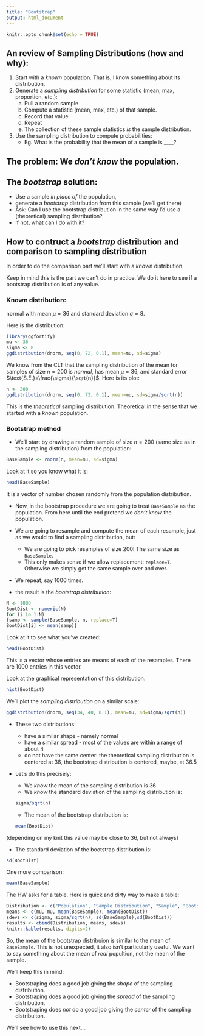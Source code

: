 ```yaml
---
title: "Bootstrap"
output: html_document
---
```


```r
knitr::opts_chunk$set(echo = TRUE)
```

## An review of Sampling Distributions (how and why):

1. Start with a *known* population. That is, I know something about its distribution.
2. Generate a *sampling distribution* for some statistic (mean, max, proportion, etc.):
	a. Pull a random sample
	b. Compute a statistic (mean, max, etc.) of that sample.
	c. Record that value
	d. Repeat
	e. The collection of these sample statistics *is* the sample distribution.
8. Use the sampling distribution to compute probabilities:
	* Eg. What is the probability that the mean of a sample is ____?

## The problem: We *don’t know* the population.

## The *bootstrap* solution: 

* Use a sample *in place of* the population, 
* generate a *bootstrap* distribution from this sample (we’ll get there)
* Ask: Can I use the bootstrap distribution in the same way I’d use a (theoretical) sampling distribution?
* If not, what can I do with it?




## How to contruct a *bootstrap* distribution and comparison to sampling distribution

In order to do the comparison part we'll start with a *known* distribution.  

Keep in mind this is the part we can't do in practice.  We do it here to see if a bootstrap distribution is of any value.

### Known distribution:

normal with mean $\mu=36$ and standard deviation $\sigma = 8$.

Here is the distribution:

```r
library(ggfortify)
mu <- 36
sigma <- 8
ggdistribution(dnorm, seq(0, 72, 0.1), mean=mu, sd=sigma)
```

We know from the CLT that the sampling distribution of the mean for samples of size $n=200$ is *normal*, has mean $\mu=36$, and standard error $\text{S.E.}=\frac{\sigma}{\sqrt{n}}$.  Here is its plot:

```r
n <- 200
ggdistribution(dnorm, seq(0, 72, 0.1), mean=mu, sd=sigma/sqrt(n))
```


This is the *theoretical* sampling distribution. Theoretical in the sense that we started with a *known* population.

### Bootstrap method

* We'll start by drawing a random sample of size $n=200$ (same size as in the sampling distribution) from the population:

```r
BaseSample <- rnorm(n, mean=mu, sd=sigma)
```

Look at it so you know what it is:

```r
head(BaseSample)
```

It is a vector of number chosen randomly from the population distribution.

* Now, in the bootstrap procedure we are going to treat `BaseSample` as the population.  From here until the end pretend we *don't know* the population.

* We are going to resample and compute the mean of each resample, just as we would to find a sampling distribution, but:

  * We are going to pick resamples of size 200!  The same size as `BaseSample`.
  * This only makes sense if we allow replacement: `replace=T`.  Otherwise we simply get the same sample over and over.
  
  
  
* We repeat, say 1000 times.
* the result is the *bootstrap distribution*:

```r
N <- 1000
BootDist <- numeric(N)
for (i in 1:N)
{samp <- sample(BaseSample, n, replace=T)
BootDist[i] <- mean(samp)}
```

Look at it to see what you've created:

```r
head(BootDist)
```

This is a vector whose entries are means of each of the resamples. There are 1000 entries in this vector.

Look at the graphical representation of this distribution:

```r
hist(BootDist)
```

We'll plot the *sampling distribution* on a similar scale:

```r
ggdistribution(dnorm, seq(34, 40, 0.1), mean=mu, sd=sigma/sqrt(n))
```

* These two distributions:

  * have a similar shape - namely normal
  * have a similar spread - most of the values are within a range of about 4
  * do not have the same center: the theoretical sampling distribution is centered at 36, the bootstrap distribution is centered, maybe, at 36.5

* Let's do this precisely:

  * We *know* the mean of the sampling distribution is 36
  * We *know* the standard deviation of the sampling distribution is:
```r
sigma/sqrt(n)
```
  
  * The mean of the bootstrap distribution is:
```r
mean(BootDist)
```

(depending on my knit this value may be close to 36, but not always)
  
  * The standard deviation of the bootstrap distribution is:
```r
sd(BootDist)
```

One more comparison:

```r
mean(BaseSample)
```

The HW asks for a table.  Here is quick and dirty way to make a table:

```r
Distribution <- c("Population", "Sample Distribution", "Sample", "Bootstrap Distribution")
means <- c(mu, mu, mean(BaseSample), mean(BootDist))
sdevs <- c(sigma, sigma/sqrt(n), sd(BaseSample),sd(BootDist))
results <- cbind(Distribution, means, sdevs)
knitr::kable(results, digits=2)
```


So, the mean of the bootstrap distribuion is similar to the mean of `BaseSample`.  This is not unexpected, it also isn't particularly useful.  We want to say something about the mean of *real* popultion, not the mean of the sample.

We'll keep this in mind: 

* Bootstraping does a good job giving the *shape* of the sampling distribution.
* Bootstraping does a good job giving the *spread* of the sampling distribution.
* Bootstraping does *not* do a good job giving the *center* of the sampling distribuiton.

We'll see how to use this next....